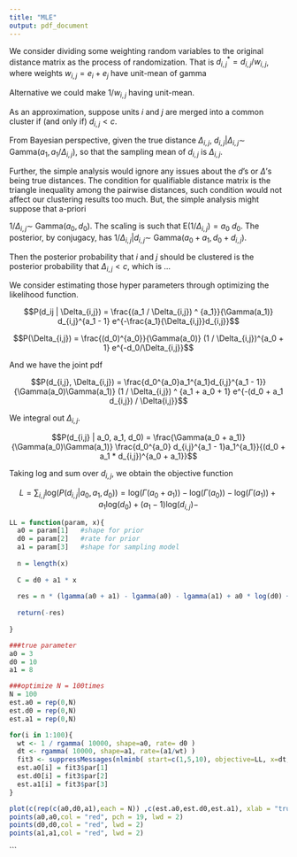 ```yaml
---
title: "MLE"
output: pdf_document
---
```


We consider dividing some weighting random variables to the original distance matrix as the process of randomization. That is $d^*_{i,j} = d_{i,j} / w_{i,j}$, where weights $w_{i,j} = e_i + e_j$ have unit-mean of gamma 

Alternative we could make $1 / w_{i,j}$ having unit-mean. 

As an approximation, suppose units $i$ and $j$ are merged into a common cluster if (and only if) $d_{i,j} < c$. 



From Bayesian perspective, given the true distance $\Delta_{i,j}$, $d_{i,j} | \Delta_{i,j} \sim$ Gamma($a_1, a_1 / \Delta_{i,j}$), so that the sampling mean of $d_{i,j}$ is $\Delta_{i,j}$. 

Further, the simple analysis would ignore any issues about the $d$'s or $\Delta$'s being true distances. The condition for qualifiable distance matrix is the triangle inequality among the pairwise distances, such condition would not affect our clustering results too much. But, the simple analysis might suppose that a-priori

$1 / \Delta_{i,j} \sim$ Gamma($a_0, d_0$). The scaling is such that E$(1 / \Delta_{i,j}) = a_0 \ d_0$. The posterior, by conjugacy, has $1 / \Delta_{i,j} | d_{i,j} \sim$ Gamma($a_0 + a_1, d_0 + d_{i,j}$).

Then the posterior probability that $i$ and $j$ should be clustered is the posterior probability that $\Delta_{i,j} < c$, which is ...


We consider estimating those hyper parameters through optimizing the likelihood function. 

$$P(d_ij | \Delta_{i,j}) = \frac{(a_1 / \Delta_{i,j}) ^ {a_1}}{\Gamma(a_1)} d_{i,j}^{a_1 - 1} e^{-\frac{a_1}{\Delta_{i,j}}d_{i,j}}$$

$$P(\Delta_{i,j}) = \frac{(d_0)^{a_0}}{\Gamma(a_0)} (1 / \Delta_{i,j})^{a_0 + 1} e^{-d_0/\Delta_{i,j}}$$

And we have the joint pdf 

$$P(d_{i,j}, \Delta_{i,j}) = \frac{d_0^{a_0}a_1^{a_1}d_{i,j}^{a_1 - 1}}{\Gamma(a_0)\Gamma(a_1)} (1 / \Delta_{i,j}) ^ {a_1 + a_0 + 1} e^{-(d_0 + a_1 d_{i,j}) / \Delta{i,j}}$$

We integral out $\Delta_{i,j}$. 

$$P(d_{i,j} | a_0, a_1, d_0) = \frac{\Gamma(a_0 + a_1)}{\Gamma(a_0)\Gamma(a_1)} \frac{d_0^{a_0} d_{i,j}^{a_1 - 1}a_1^{a_1}}{(d_0 + a_1 * d_{i,j})^{a_0 + a_1}}$$

Taking log and sum over $d_{i,j}$, we obtain the objective function

$$L = \sum_{i, j} \text{log}(P(d_{i,j} | a_0, a_1, d_0)) = \text{log}(\Gamma(a_0 + a_1)) - \text{log}(\Gamma(a_0)) - \text{log}(\Gamma(a_1)) + a_1 \text{log}(d_0) + (a_1 - 1) \text{log}(d_{i,j}) - $$



```r
LL = function(param, x){
  a0 = param[1]   #shape for prior
  d0 = param[2]   #rate for prior
  a1 = param[3]   #shape for sampling model
  
  n = length(x)
  
  C = d0 + a1 * x
  
  res = n * (lgamma(a0 + a1) - lgamma(a0) - lgamma(a1) + a0 * log(d0) + a1 * log(a1)) + sum((a1 - 1) * log(x)) - sum((a0 + a1) * log(C))
  
  return(-res)
  
}

###true parameter
a0 = 3
d0 = 10
a1 = 8

###optimize N = 100times
N = 100
est.a0 = rep(0,N)
est.d0 = rep(0,N)
est.a1 = rep(0,N)

for(i in 1:100){
  wt <- 1 / rgamma( 10000, shape=a0, rate= d0 ) 
  dt <- rgamma( 10000, shape=a1, rate=(a1/wt) )
  fit3 <- suppressMessages(nlminb( start=c(1,5,10), objective=LL, x=dt, lower=c(0,0,0) ))
  est.a0[i] = fit3$par[1]
  est.d0[i] = fit3$par[2]
  est.a1[i] = fit3$par[3]
}

plot(c(rep(c(a0,d0,a1),each = N)) ,c(est.a0,est.d0,est.a1), xlab = "true param", ylab = "estimate param")
points(a0,a0,col = "red", pch = 19, lwd = 2)
points(d0,d0,col = "red", lwd = 2)
points(a1,a1,col = "red", lwd = 2)

```





```




